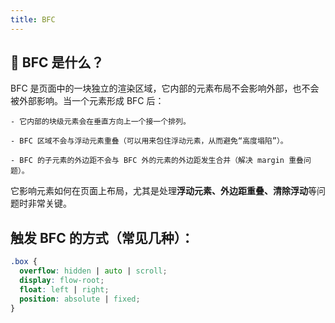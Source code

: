 ```yaml
---
title: BFC
---
```


## 🔧 BFC 是什么？

BFC 是页面中的一块独立的渲染区域，它内部的元素布局不会影响外部，也不会被外部影响。当一个元素形成 BFC 后：

    - 它内部的块级元素会在垂直方向上一个接一个排列。

    - BFC 区域不会与浮动元素重叠（可以用来包住浮动元素，从而避免“高度塌陷”）。

    - BFC 的子元素的外边距不会与 BFC 外的元素的外边距发生合并（解决 margin 重叠问题）。

它影响元素如何在页面上布局，尤其是处理**浮动元素、外边距重叠、清除浮动**等问题时非常关键。

## 触发 BFC 的方式（常见几种）：

```css
.box {
  overflow: hidden | auto | scroll;
  display: flow-root;
  float: left | right;
  position: absolute | fixed;
}
```
